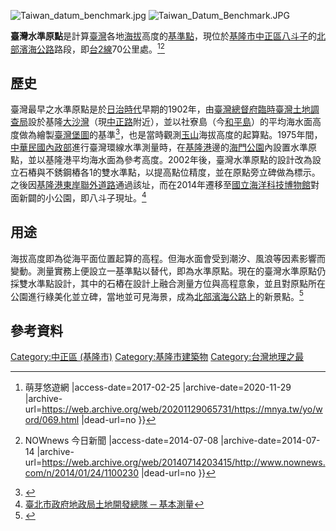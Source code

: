 [[File:Taiwan_datum_benchmark.jpg|thumb]]
[[File:Taiwan_Datum_Benchmark.JPG|thumb]]

'''臺灣水準原點'''是計算[[臺灣|臺灣]]各地[[海拔|海拔]]高度的[[水准点|基準點]]，現位於[[基隆市|基隆市]][[中正區_(基隆市)|中正區]][[八斗子|八斗子]]的[[北部濱海公路|北部濱海公路]]路段，即[[北部濱海公路|台2線]]70公里處。<ref>{{Cite web |url=https://mnya.tw/yo/word/069.html |title=【景點悠遊】20140621臺灣水準原點 {{!}} 萌芽悠遊網 |access-date=2017-02-25 |archive-date=2020-11-29 |archive-url=https://web.archive.org/web/20201129065731/https://mnya.tw/yo/word/069.html |dead-url=no }}</ref><ref>{{Cite web |url=http://www.nownews.com/n/2014/01/24/1100230 |title=「台灣水準原點」新居完成　將成新興景點 {{!}} NOWnews 今日新聞 |access-date=2014-07-08 |archive-date=2014-07-14 |archive-url=https://web.archive.org/web/20140714203415/http://www.nownews.com/n/2014/01/24/1100230 |dead-url=no }}</ref>

==歷史==
臺灣最早之水準原點是於[[臺灣日治時期|日治時代]]早期的1902年，由[[臺灣總督府|臺灣總督府]][[臨時臺灣土地調查局|臨時臺灣土地調查局]]設於基隆[[大沙灣|大沙灣]]（現[[中正路_(基隆市)|中正路]]附近），並以社寮島（今[[和平島|和平島]]）的平均海水面高度做為繪製[[臺灣堡圖|臺灣堡圖]]的基準<ref>{{Cite web |url=http://libai.math.ncu.edu.tw/~shann/mountain/tri-point.html |title=台灣水準點與三角點測量簡介 |access-date=2014-07-08 |archive-date=2014-07-14 |archive-url=https://web.archive.org/web/20140714224050/http://libai.math.ncu.edu.tw/~shann/mountain/tri-point.html |dead-url=no }}</ref>，也是當時觀測[[玉山|玉山]]海拔高度的起算點。1975年間，[[中華民國內政部|中華民國內政部]]進行臺灣環線水準測量時，在[[基隆港|基隆港]]邊的[[海門公園|海門公園]]內設置水準原點，並以基隆港平均海水面為參考高度。2002年後，臺灣水準原點的設計改為設立石樁與不銹鋼樁各1的雙水準點，以提高點位精度，並在原點旁立碑做為標示。之後因[[基隆港東岸聯外道路|基隆港東岸聯外道路]]通過該址，而在2014年遷移至[[國立海洋科技博物館|國立海洋科技博物館]]對面新闢的小公園，即八斗子現址。<ref>[http://www.lda.taipei.gov.tw/fp.asp?fpage=cp&xItem=70972488&ctNode=70680&mp=111011 臺北市政府地政局土地開發總隊 ─ 基本測量]{{Dead link|date=2019年11月 |bot=InternetArchiveBot |fix-attempted=yes }}</ref>

==用途==
海拔高度即為從海平面位置起算的高程。但海水面會受到潮汐、風浪等因素影響而變動。測量實務上便設立一基準點以替代，即為水準原點。現在的臺灣水準原點仍採雙水準點設計，其中的石樁在設計上融合測量方位與高程意象，並且對原點所在公園進行綠美化並立碑，當地並可見海景，成為[[北部濱海公路|北部濱海公路]]上的新景點。<ref>{{Cite web |url=http://www.moi.gov.tw/chi/chi_news/news_detail.aspx?type_code=02&sn=8074 |title=新聞發布 -臺灣水準原點新居落成 - 中華民國內政部全球資訊網 |access-date=2014-07-08 |archive-date=2014-07-14 |archive-url=https://web.archive.org/web/20140714180327/http://www.moi.gov.tw/chi/chi_news/news_detail.aspx?type_code=02&sn=8074 |dead-url=no }}</ref>

==參考資料==
{{reflist|2}}

[[Category:中正區_(基隆市)|Category:中正區 (基隆市)]]
[[Category:基隆市建築物|Category:基隆市建築物]]
[[Category:台灣地理之最|Category:台灣地理之最]]